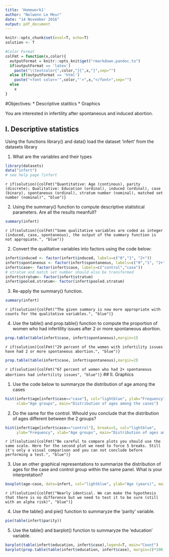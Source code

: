 ```yaml
---
title: 'Homework1'
author: "Nolwenn Le Meur"
date: "14 November 2016"
output: pdf_document
---
```

```r
knitr::opts_chunk$set(eval=T, echo=T)
solution <- T
```

```r
#Color Format
colFmt = function(x,color){
  outputFormat = knitr::opts_knit$get("rmarkdown.pandoc.to")
  if(outputFormat == 'latex')
    paste("\\textcolor{",color,"}{",x,"}",sep="")
  else if(outputFormat == 'html')
    paste("<font color='",color,"'>",x,"</font>",sep="")
  else
    x
}
```

#Objectives:
* Descriptive statitics
* Graphics

You are interested in infertility after spontaneous and induced abortion.

## I. Descriptive statistics
Using the functions library() and data() load the dataset 'infert' from the datasets library

1. What are the variables and their types
```r
library(datasets)
data("infert")
# see help page ?infert
```
`r if(solution){colFmt("Quantitative: Age (continous), parity (discrete); Qualitative: Education (ordinal), induced (ordinal), case (binary), spontaneous (ordinal), stratum number (nominal), matched set number (nominal)", "blue")}`

2. Using the summary() function to compute descriptive statistical parameters. Are all the results meanfull?
```r
summary(infert)
```

`r if(solution){colFmt("Some qualitative variables are coded as integer (induced, case, spontaneous), the output of the summary function is not appropiate.", "blue")}`

2. Convert the qualitative variables into factors using the code below:
```r
infert$induced <- factor(infert$induced, labels=c("0","1", "2+"))
infert$spontaneous <- factor(infert$spontaneous, labels=c("0","1", "2+"))
infert$case<- factor(infert$case, labels=c("control","case"))
# stratum and match set number should also be transformed
infert$stratum<- factor(infert$stratum)
infert$pooled.stratum<- factor(infert$pooled.stratum)
```


3. Re-apply the summary() function. 
```r
summary(infert)
```
`r if(solution){colFmt("The given summary is now more appropriate with counts for the qualitative variables.", "blue")}`

4. Use the table() and prop.table() function to compute the proportion of women who had infertility issues after 2 or more spontaneous abortion. 
```r
prop.table(table(infert$case, infert$spontaneous),margin=1)
```
`r if(solution){colFmt("29 percent of the women with infertility issues have had 2 or more spontaneous abortion.", "blue")}`

```r
prop.table(table(infert$case, infert$spontaneous),margin=2)
```

`r if(solution){colFmt("67 percent of women who had 2+ spontaneous abortions had infertility issues", "blue")}`
## II. Graphics

1. Use the code below to summaryze the distribution of age among the cases
```r
hist(infert$age[infert$case=="case"], col="lightblue", ylab="Frequency", 
     xlab="Age groups", main="Distribution of ages among the cases")
```

2. Do the same for the control. Whould you conclude that the distribution of ages different between the 2 groups?
```r
hist(infert$age[infert$case=="control"], breaks=5, col="lightblue", 
     ylab="Frequency", xlab="Age groups", main="Distribution of ages among the controls")
```

`r if(solution){colFmt("Be careful to compare plots you should use the same scale. Here for the second plot we need to force 5 breaks. Still it's only a visual comparison and you can not conclude before performing a test.", "blue")}`

3. Use an other graphical representations to summarize the distribution of ages for the case and control group within the same panel. What is your interpretation?
```r
boxplot(age~case, data=infert, col="lightblue", ylab="Age (years)", main="Distribution of ages")
```

`r if(solution){colFmt("Nearly identical. We can make the hypothesis that there is no difference but we need to test it to be sure (still with an alpha risk)", "blue")}`

4. Use the table() and pie() function to summaryze the 'parity' variable.
```r
pie(table(infert$parity))
```

5. Use the table() and barplot() function to summaryze the 'education' variable.
```r
barplot(table(infert$education, infert$case),legend=T, main="Count")
barplot(prop.table(table(infert$education, infert$case), margin=2)*100,legend=T,main="Frequency")
```

